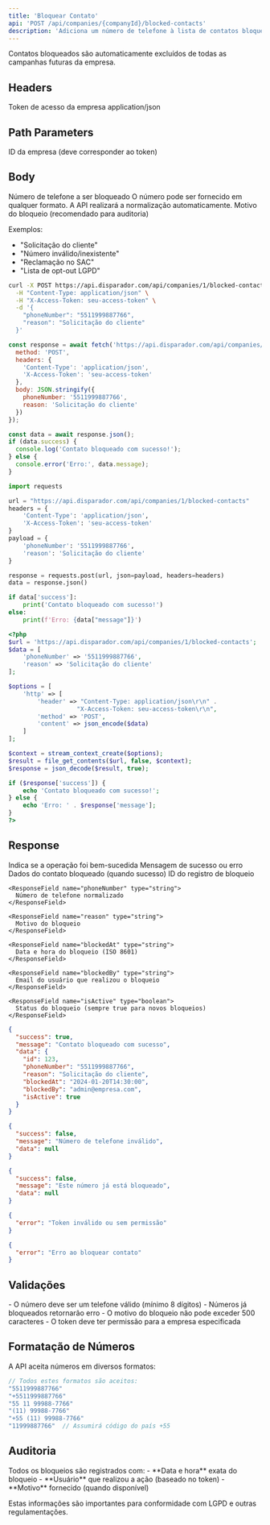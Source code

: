 ```yaml
---
title: 'Bloquear Contato'
api: 'POST /api/companies/{companyId}/blocked-contacts'
description: 'Adiciona um número de telefone à lista de contatos bloqueados'
---
```


<Note>
  Contatos bloqueados são automaticamente excluídos de todas as campanhas futuras da empresa.
</Note>

## Headers

<ParamField header="X-Access-Token" type="string" required>
  Token de acesso da empresa
</ParamField>

<ParamField header="Content-Type" type="string" required>
  application/json
</ParamField>

## Path Parameters

<ParamField path="companyId" type="number" required>
  ID da empresa (deve corresponder ao token)
</ParamField>

## Body

<ParamField body="phoneNumber" type="string" required>
  Número de telefone a ser bloqueado
  
  <Note>
    O número pode ser fornecido em qualquer formato. A API realizará a normalização automaticamente.
  </Note>
</ParamField>

<ParamField body="reason" type="string" optional>
  Motivo do bloqueio (recomendado para auditoria)
  
  Exemplos:
  - "Solicitação do cliente"
  - "Número inválido/inexistente"
  - "Reclamação no SAC"
  - "Lista de opt-out LGPD"
</ParamField>

<RequestExample>

```bash cURL
curl -X POST https://api.disparador.com/api/companies/1/blocked-contacts \
  -H "Content-Type: application/json" \
  -H "X-Access-Token: seu-access-token" \
  -d '{
    "phoneNumber": "5511999887766",
    "reason": "Solicitação do cliente"
  }'
```

```javascript JavaScript
const response = await fetch('https://api.disparador.com/api/companies/1/blocked-contacts', {
  method: 'POST',
  headers: {
    'Content-Type': 'application/json',
    'X-Access-Token': 'seu-access-token'
  },
  body: JSON.stringify({
    phoneNumber: '5511999887766',
    reason: 'Solicitação do cliente'
  })
});

const data = await response.json();
if (data.success) {
  console.log('Contato bloqueado com sucesso!');
} else {
  console.error('Erro:', data.message);
}
```

```python Python
import requests

url = "https://api.disparador.com/api/companies/1/blocked-contacts"
headers = {
    'Content-Type': 'application/json',
    'X-Access-Token': 'seu-access-token'
}
payload = {
    'phoneNumber': '5511999887766',
    'reason': 'Solicitação do cliente'
}

response = requests.post(url, json=payload, headers=headers)
data = response.json()

if data['success']:
    print('Contato bloqueado com sucesso!')
else:
    print(f'Erro: {data["message"]}')
```

```php PHP
<?php
$url = 'https://api.disparador.com/api/companies/1/blocked-contacts';
$data = [
    'phoneNumber' => '5511999887766',
    'reason' => 'Solicitação do cliente'
];

$options = [
    'http' => [
        'header' => "Content-Type: application/json\r\n" .
                   "X-Access-Token: seu-access-token\r\n",
        'method' => 'POST',
        'content' => json_encode($data)
    ]
];

$context = stream_context_create($options);
$result = file_get_contents($url, false, $context);
$response = json_decode($result, true);

if ($response['success']) {
    echo 'Contato bloqueado com sucesso!';
} else {
    echo 'Erro: ' . $response['message'];
}
?>
```

</RequestExample>

## Response

<ResponseField name="success" type="boolean">
  Indica se a operação foi bem-sucedida
</ResponseField>

<ResponseField name="message" type="string">
  Mensagem de sucesso ou erro
</ResponseField>

<ResponseField name="data" type="object">
  Dados do contato bloqueado (quando sucesso)
  
  <Expandable title="Campos do objeto data">
    <ResponseField name="id" type="number">
      ID do registro de bloqueio
    </ResponseField>
    
    <ResponseField name="phoneNumber" type="string">
      Número de telefone normalizado
    </ResponseField>
    
    <ResponseField name="reason" type="string">
      Motivo do bloqueio
    </ResponseField>
    
    <ResponseField name="blockedAt" type="string">
      Data e hora do bloqueio (ISO 8601)
    </ResponseField>
    
    <ResponseField name="blockedBy" type="string">
      Email do usuário que realizou o bloqueio
    </ResponseField>
    
    <ResponseField name="isActive" type="boolean">
      Status do bloqueio (sempre true para novos bloqueios)
    </ResponseField>
  </Expandable>
</ResponseField>

<ResponseExample>

```json 200 - Sucesso
{
  "success": true,
  "message": "Contato bloqueado com sucesso",
  "data": {
    "id": 123,
    "phoneNumber": "5511999887766",
    "reason": "Solicitação do cliente",
    "blockedAt": "2024-01-20T14:30:00",
    "blockedBy": "admin@empresa.com",
    "isActive": true
  }
}
```

```json 400 - Número Inválido
{
  "success": false,
  "message": "Número de telefone inválido",
  "data": null
}
```

```json 400 - Já Bloqueado
{
  "success": false,
  "message": "Este número já está bloqueado",
  "data": null
}
```

```json 401 - Token Inválido
{
  "error": "Token inválido ou sem permissão"
}
```

```json 500 - Erro Interno
{
  "error": "Erro ao bloquear contato"
}
```

</ResponseExample>

## Validações

<Warning>
- O número deve ser um telefone válido (mínimo 8 dígitos)
- Números já bloqueados retornarão erro
- O motivo do bloqueio não pode exceder 500 caracteres
- O token deve ter permissão para a empresa especificada
</Warning>

## Formatação de Números

A API aceita números em diversos formatos:

```javascript
// Todos estes formatos são aceitos:
"5511999887766"
"+5511999887766"
"55 11 99988-7766"
"(11) 99988-7766"
"+55 (11) 99988-7766"
"11999887766"  // Assumirá código do país +55
```

## Auditoria

<Note>
Todos os bloqueios são registrados com:
- **Data e hora** exata do bloqueio
- **Usuário** que realizou a ação (baseado no token)
- **Motivo** fornecido (quando disponível)

Estas informações são importantes para conformidade com LGPD e outras regulamentações.
</Note>